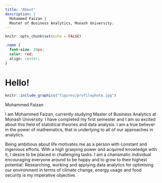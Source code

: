 ```yaml
---
title: "About"
description: |
  Mohammed Faizan |
  Master of Business Analytics, Monash University.
---
```


```r
knitr::opts_chunk$set(echo = FALSE)
```

```css

.name {
  font-size: 20px; 
  color: red;
  align: center;
}
```




# Hello!



```r
knitr::include_graphics("figures/profilephoto.jpg")
```
[Mohammed Faizan]{.name}


I am Mohammed Faizan, currently studying Master of Business Analytics at Monash University. I have completed my first semester and I am so excited about this field of statistical theories and data analysis. I am a true believer in the power of mathematics, that is underlying to all of our approaches in analytics.

Being ambitious about life motivates me as a person with constant and ingenious efforts. With a high grasping power and acquired knowledge with it, I desire to be placed in challenging tasks. I am a charismatic individual encouraging everyone around to be happy and to grow to their highest potential. Researching, working and applying data analytics for optimising our environment in terms of climate change, energy usage and food security is my imperative objective.
